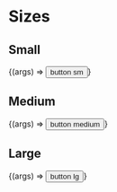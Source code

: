 


<Meta title="Components/Buttons/Sizes"/>

# Sizes

## Small
<Canvas>
  <Story
    name="Small">
    {(args) =>
    <button type = "button" class="btn button-primary btn-sm"><a>button sm</a></button>}
  </Story>
</Canvas>

## Medium
<Canvas>
  <Story
    name="Medium">
    {(args) =>
    <button type = "button" class="btn button-primary"><a>button medium</a></button>}
  </Story>
</Canvas>

## Large
<Canvas>
  <Story
    name="Large">
    {(args) =>
    <button type = "button" class="btn button-primary btn-lg"><a>button lg</a></button>}
  </Story>
</Canvas>

